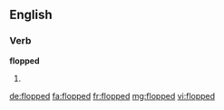 ==English==

===Verb===
'''flopped'''

# {{en-past of|flop}}

[[de:flopped]]
[[fa:flopped]]
[[fr:flopped]]
[[mg:flopped]]
[[vi:flopped]]
